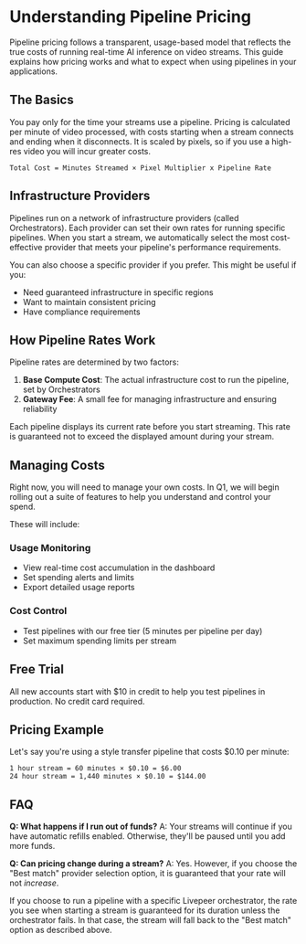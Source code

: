 # Understanding Pipeline Pricing

Pipeline pricing follows a transparent, usage-based model that reflects the true costs of running real-time AI inference on video streams. This guide explains how pricing works and what to expect when using pipelines in your applications.

## The Basics

You pay only for the time your streams use a pipeline. Pricing is calculated per minute of video processed, with costs starting when a stream connects and ending when it disconnects. It is scaled by pixels, so if you use a high-res video you will incur greater costs.

```
Total Cost = Minutes Streamed × Pixel Multiplier x Pipeline Rate
```

## Infrastructure Providers

Pipelines run on a network of infrastructure providers (called Orchestrators). Each provider can set their own rates for running specific pipelines. When you start a stream, we automatically select the most cost-effective provider that meets your pipeline's performance requirements.

You can also choose a specific provider if you prefer. This might be useful if you:
- Need guaranteed infrastructure in specific regions
- Want to maintain consistent pricing
- Have compliance requirements

## How Pipeline Rates Work

Pipeline rates are determined by two factors:

1. **Base Compute Cost**: The actual infrastructure cost to run the pipeline, set by Orchestrators
2. **Gateway Fee**: A small fee for managing infrastructure and ensuring reliability

Each pipeline displays its current rate before you start streaming. This rate is guaranteed not to exceed the displayed amount during your stream.


## Managing Costs 

Right now, you will need to manage your own costs. In Q1, we will begin rolling out a suite of features to help you understand and control your spend.

These will include:

### Usage Monitoring
- View real-time cost accumulation in the dashboard
- Set spending alerts and limits
- Export detailed usage reports

### Cost Control
- Test pipelines with our free tier (5 minutes per pipeline per day)
- Set maximum spending limits per stream

## Free Trial

All new accounts start with $10 in credit to help you test pipelines in production. No credit card required.

## Pricing Example

Let's say you're using a style transfer pipeline that costs $0.10 per minute:

```
1 hour stream = 60 minutes × $0.10 = $6.00
24 hour stream = 1,440 minutes × $0.10 = $144.00
```

## FAQ

**Q: What happens if I run out of funds?**
A: Your streams will continue if you have automatic refills enabled. Otherwise, they'll be paused until you add more funds.

**Q: Can pricing change during a stream?**
A: Yes. However, if you choose the "Best match" provider selection option, it is guaranteed that your rate will not *increase*.  

If you choose to run a pipeline with a specific Livepeer orchestrator, the rate you see when starting a stream is guaranteed for its duration unless the orchestrator fails. In that case, the stream will fall back to the "Best match" option as described above.

